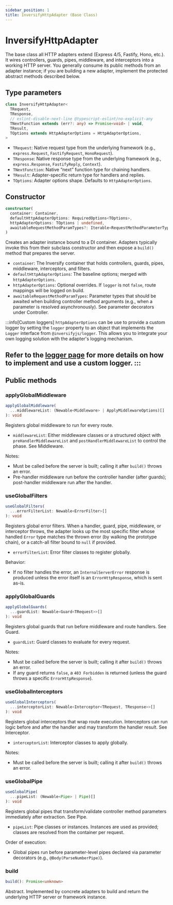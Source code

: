 ```yaml
---
sidebar_position: 1
title: InversifyHttpAdapter (Base Class)
---
```


# InversifyHttpAdapter

The base class all HTTP adapters extend (Express 4/5, Fastify, Hono, etc.). It wires controllers, guards, pipes, middleware, and interceptors into a working HTTP server. You generally consume its public methods from an adapter instance; if you are building a new adapter, implement the protected abstract methods described below.

## Type parameters

```ts
class InversifyHttpAdapter<
  TRequest,
  TResponse,
  // eslint-disable-next-line @typescript-eslint/no-explicit-any
  TNextFunction extends (err?: any) => Promise<void> | void,
  TResult,
  TOptions extends HttpAdapterOptions = HttpAdapterOptions,
>
```

- `TRequest`: Native request type from the underlying framework (e.g., `express.Request`, `FastifyRequest`, `HonoRequest`).
- `TResponse`: Native response type from the underlying framework (e.g., `express.Response`, `FastifyReply`, `Context`).
- `TNextFunction`: Native “next” function type for chaining handlers.
- `TResult`: Adapter-specific return type for handlers and replies.
- `TOptions`: Adapter options shape. Defaults to `HttpAdapterOptions`.

## Constructor

```ts
constructor(
  container: Container,
  defaultHttpAdapterOptions: RequiredOptions<TOptions>,
  httpAdapterOptions: TOptions | undefined,
  awaitableRequestMethodParamTypes?: Iterable<RequestMethodParameterType> | undefined,
)
```

Creates an adapter instance bound to a DI container. Adapters typically invoke this from their subclass constructor and then expose a `build()` method that prepares the server.

- `container`: The Inversify container that holds controllers, guards, pipes, middleware, interceptors, and filters.
- `defaultHttpAdapterOptions`: The baseline options; merged with `httpAdapterOptions`.
- `httpAdapterOptions`: Optional overrides. If `logger` is not `false`, route mappings will be logged on build.
- `awaitableRequestMethodParamTypes`: Parameter types that should be awaited when building controller method arguments (e.g., when a parameter is resolved asynchronously). See parameter decorators under <Link to="../../fundamentals/controller">Controller</Link>.

:::info[Custom loggers]
  `httpAdapterOptions` can be use to provide a custom logger by setting the `logger` property to an object that implements the `Logger` interface from `@inversifyjs/logger`. This allows you to integrate your own logging solution with the adapter's logging mechanism.

  Refer to the [logger page](../../ecosystem/logger.mdx) for more details on how to implement and use a custom logger.
:::
---

## Public methods

### applyGlobalMiddleware

```ts
applyGlobalMiddleware(
  ...middlewareList: (Newable<Middleware> | ApplyMiddlewareOptions)[]
): void
```

Registers global middleware to run for every route.

- `middlewareList`: Either middleware classes or a structured object with `preHandlerMiddlewareList` and `postHandlerMiddlewareList` to control the phase. See <Link to="../../fundamentals/middleware">Middleware</Link>.

Notes:
- Must be called before the server is built; calling it after `build()` throws an error.
- Pre-handler middleware run before the controller handler (after guards); post-handler middleware run after the handler.

### useGlobalFilters

```ts
useGlobalFilters(
  ...errorFilterList: Newable<ErrorFilter>[]
): void
```

Registers global error filters. When a handler, guard, pipe, middleware, or interceptor throws, the adapter looks up the most specific filter whose handled `Error` type matches the thrown error (by walking the prototype chain), or a catch-all filter bound to `null` if provided.

- `errorFilterList`: Error filter classes to register globally.

Behavior:
- If no filter handles the error, an `InternalServerError` response is produced unless the error itself is an `ErrorHttpResponse`, which is sent as-is.

### applyGlobalGuards

```ts
applyGlobalGuards(
  ...guardList: Newable<Guard<TRequest>>[]
): void
```

Registers global guards that run before middleware and route handlers. See <Link to="../../fundamentals/guard">Guard</Link>.

- `guardList`: Guard classes to evaluate for every request.

Notes:
- Must be called before the server is built; calling it after `build()` throws an error.
- If any guard returns `false`, a `403 Forbidden` is returned (unless the guard throws a specific `ErrorHttpResponse`).

### useGlobalInterceptors

```ts
useGlobalInterceptors(
  ...interceptorList: Newable<Interceptor<TRequest, TResponse>>[]
): void
```

Registers global interceptors that wrap route execution. Interceptors can run logic before and after the handler and may transform the handler result. See <Link to="../../fundamentals/interceptor">Interceptor</Link>.

- `interceptorList`: Interceptor classes to apply globally.

Notes:
- Must be called before the server is built; calling it after `build()` throws an error.

### useGlobalPipe

```ts
useGlobalPipe(
  ...pipeList: (Newable<Pipe> | Pipe)[]
): void
```

Registers global pipes that transform/validate controller method parameters immediately after extraction. See <Link to="../../fundamentals/pipe">Pipe</Link>.

- `pipeList`: Pipe classes or instances. Instances are used as provided; classes are resolved from the container per request.

Order of execution:
- Global pipes run before parameter-level pipes declared via parameter decorators (e.g., `@Body(ParseNumberPipe)`).

### build

```ts
build(): Promise<unknown>
```

Abstract. Implemented by concrete adapters to build and return the underlying HTTP server or framework instance.
